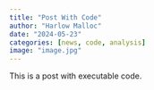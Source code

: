 ```yaml
---
title: "Post With Code"
author: "Harlow Malloc"
date: "2024-05-23"
categories: [news, code, analysis]
image: "image.jpg"
---
```


This is a post with executable code.
